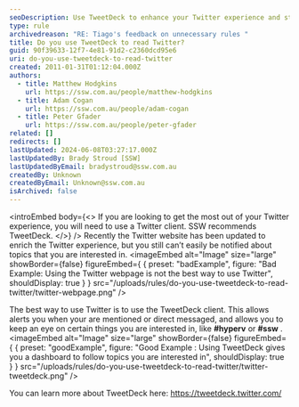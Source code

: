```yaml
---
seoDescription: Use TweetDeck to enhance your Twitter experience and stay notified about topics you're interested in, such as #hyperv or #ssw.
type: rule
archivedreason: "RE: Tiago's feedback on unnecessary rules "
title: Do you use TweetDeck to read Twitter?
guid: 90f39633-12f7-4e81-91d2-c2360dcd95e6
uri: do-you-use-tweetdeck-to-read-twitter
created: 2011-01-31T01:12:04.000Z
authors:
  - title: Matthew Hodgkins
    url: https://ssw.com.au/people/matthew-hodgkins
  - title: Adam Cogan
    url: https://ssw.com.au/people/adam-cogan
  - title: Peter Gfader
    url: https://ssw.com.au/people/peter-gfader
related: []
redirects: []
lastUpdated: 2024-06-08T03:27:17.000Z
lastUpdatedBy: Brady Stroud [SSW]
lastUpdatedByEmail: bradystroud@ssw.com.au
createdBy: Unknown
createdByEmail: Unknown@ssw.com.au
isArchived: false
---
```


<introEmbed
  body={<>
If you are looking to get the most out of your Twitter experience, you will need to use a Twitter client. SSW recommends TweetDeck.
  </>}
/>
Recently the Twitter website has been updated to enrich the Twitter experience, but you still can’t easily be notified about topics that you are interested in.
<imageEmbed
  alt="Image"
  size="large"
  showBorder={false}
  figureEmbed={ {
    preset: "badExample",
    figure: "Bad Example: Using the Twitter webpage is not the best way to use Twitter",
    shouldDisplay: true
  } }
  src="/uploads/rules/do-you-use-tweetdeck-to-read-twitter/twitter-webpage.png"
/>

The best way to use Twitter is to use the TweetDeck client. This allows alerts you when your are mentioned or direct messaged, and allows you to keep an eye on certain things you are interested in, like **#hyperv** or **#ssw** .
<imageEmbed
  alt="Image"
  size="large"
  showBorder={false}
  figureEmbed={ {
    preset: "goodExample",
    figure: "Good Example : Using TweetDeck gives you a dashboard to follow topics you are interested in",
    shouldDisplay: true
  } }
  src="/uploads/rules/do-you-use-tweetdeck-to-read-twitter/twitter-tweetdeck.png"
/>

You can learn more about TweetDeck here: https://tweetdeck.twitter.com/
